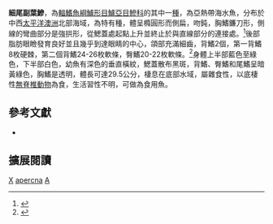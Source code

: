 {{Speciesbox 
| taxon = Alepes apercna
| status = LC
| status_system = IUCN3.1
| image = Smallmouth scad.jpg
| authority = [[Grant|Grant]], 1987
| range_map = Alepes apercna distribution.PNG
| range_map_width = 240px
| synonyms = 
}}
'''細尾副葉鰺'''，為[[輻鰭魚綱|輻鰭魚綱]][[鱸形目|鱸形目]][[鱸亞目|鱸亞目]][[鰺科|鰺科]]的其中一[[種|種]]，為亞熱帶海水魚，分布於中西[[太平洋|太平洋]][[澳洲|澳洲]]北部海域，為特有種，體呈橢圓形而側扁，吻鈍，胸鰭鐮刀形，側線的彎曲部分是強拱形，從鰓蓋處起點上升並終止於與直線部分的連接處。<ref name = "Gunn">{{cite journal | last = Gunn | first = John S. | title = A revision of selected genera of the family Carangidae (Pisces) from Australian waters | journal = Records of the Australian Museum Supplement| volume =  12 | pages =1–78 | date = 1990 | accessdate = | doi = 10.3853/j.0812-7387.12.1990.92  }}</ref>後部脂肪眼瞼發育良好並且幾乎到達眼睛的中心，頜部充滿細齒，背鰭2個，第一背鰭8枚硬棘，第二個背鰭24-26枚軟條，臀鰭20-22枚軟條。<ref name = "fishbase">{{FishBase | genus = Alepes | species = apercna | year = 2007 | month = October}}</ref>身體上半部藍色至綠色，下半部白色，幼魚有深色的垂直橫紋，鰓蓋散布黑斑，背鰭、臀鰭和尾鰭呈暗黃綠色，胸鰭是透明，體長可達29.5公分，棲息在底部水域，屬雜食性，以底棲性[[無脊椎動物|無脊椎動物]]為食，生活習性不明，可做為食用魚。

== 參考文獻 ==
{{reflist}}
*{{FishBase_species|genus=Anablepsoides|species=limoncochae|year=2014|month=8}}

== 擴展閱讀 ==
{{refbegin}}
{{wikispecies-inline|Alepes apercna|細尾副葉鰺}}
{{refend}}
{{Wikispecies|Alepes apercna}}
{{Taxonbar|from=Q603674}}

[[Category:食用魚|X]]
[[Category:副葉鰺属|apercna]]
[[Category:1987年描述的魚類|A]]

{{鱸形目小作品}}